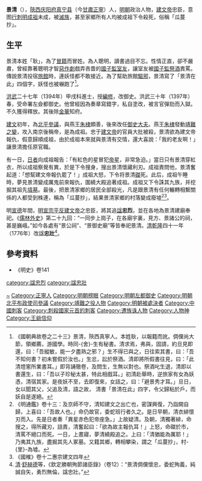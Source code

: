 '''景清'''（{{bd|？||1402年|catIdx=G耿}}），[[陝西等處承宣布政使司|陝西]][[庆阳府|庆阳府]][[真宁县|真宁县]]（今[[甘肃省|甘肅]][[正宁县|正寧]]）人，[[明朝|明朝]]政治人物，[[建文帝|建文帝]]忠臣，意图[[行刺|行刺]][[明成祖|明成祖]]未成，被[[滅族|滅族]]，甚至家鄉所有人均被成祖下令殺死，俗稱「瓜蔓抄」。

== 生平 ==
景清本姓「耿」，為了[[冒籍|冒籍]]而冒姓。為人聰明，讀書過目不忘。性情正直，卻不嚴肅，曾經靠著聰明才智[[惡作劇|惡作劇]]戲弄吝嗇的[[國子監|國子監]][[室友|室友]]，讓室友被[[國子監祭酒|國子監祭酒]]責罵。傳說景清投宿[[旅館|旅館]]時，連妖怪都不敢接近。為了幫助旅館[[驅邪|驅邪]]，景清寫了「景清在此」四個字，妖怪也被嚇跑了<ref>《國朝典故卷之二十三》景清，陝西真寧人。本姓耿，以報籍而訛。倜儻尚大節，領鄉薦，游國學。時同-{舍}-生有秘書。清求焉，弗與，固請，約旦見即還，曰：「吾縱敏，能一夕盡熟之邪？」生不得已與之，日往索其書，曰：「吾不知何書？初未嘗假於汝也。」生忿，訟於祭酒。清即將所假書往見，曰：「此清燈窻所業書耳。」即背誦徹卷，及問生，生無以對也。祭酒叱生退，清即以書還生，曰：「吾以子珍秘太甚，特此相戲耳。」初清赴舉時，逆旅家有女為妖憑，清宿其家。是夜妖不至，去即復來，女詰之，曰：「避景秀才耳。」旦日，女以聞其父，父追及清，語之故， 清書「景清在此」四字，令父歸粘於戶，而妖自是遂絕。</ref>。

[[洪武|洪武]]二十七年（1394年）甲戌科進士，授[[編修|編修]]，改御史。洪武三十年（1397年）春，受命署左僉都御史。他曾經因為奏章寫錯字，私自塗改，被言官彈劾而入獄。不久獲得釋放。其後除[[金華府|金華]]知府。

[[建文|建文]]初年，為[[北平|北平]][[參議|參議]]，與燕王[[朱棣|朱棣]]頗善，後來改任[[御史大夫|御史大夫]]。燕王[[朱棣|朱棣]]發動[[靖難之變|靖難之變]]，攻入南京後稱帝，是為成祖。忠于[[明惠帝|建文帝]]的官員大批被殺，景清欲為建文帝報仇，假意歸順成祖，由於成祖本來就與景清有交情，還大喜說：「我的老友啊！」讓景清擔任原官職。

有一日，[[日者|日者]]向成祖報告：「有紅色的星冒犯[[帝星|帝星]]，非常急迫。」當日只有景清穿紅衣，所以成祖察覺有異，於是下令搜身，搜出景清懷藏利刃。成祖責問他，景清奮起道：「想幫建文帝報仇罷了！」成祖大怒，下令将景清[[凌遲|磔]]死。此后，成祖午睡時，夢見景清變成厲鬼前來報仇，圍繞大殿追著成祖。成祖又下令誅其九族，并挖掘其祖先[[墳墓|墳墓]]。最後，把景清家鄉的居民全部殺光，凡是跟景清有任何輾轉相繫關係的人都受到株連，稱為「瓜蔓抄」，結果景清家鄉的村落變成廢墟<ref>《明通鑑》卷十三：及京師不守，清知建文之出亡也，密謀興復，乃詣闕自歸，上喜曰：「吾故人也。」命仍故官，委蛇班行者久之。是日早朝，清衣緋懷刃而入。先是日者奏「異星赤色犯帝座急。」上故疑清。及朝，清獨著緋，命搜之，得所藏刃，詰責，清奮起曰：「欲為故主報仇耳！」上怒，命磔於市，清罵不絕口而死。一日，上晝寢，夢清繞殿追之。上曰：「清猶能為厲耶！」乃夷其九族，盡掘其先人冢墓。又籍其鄉，轉相攀染，謂之「瓜蔓抄」，村-{里}-為墟。</ref><ref>《國榷》卷十二惠宗建文四年</ref>。

明[[宣德|宣德]]年間，[[明宣宗|明宣宗]][[平反|平反]][[建文帝|建文帝]]之忠臣，將其追[[諡|諡]]'''忠烈'''，並在各地為景清建廟奉祀。《[[儒林外史|儒林外史]]》第二十九回：“一同步上崗子，在各廟宇裏，見方、景諸公的祠，甚是巍峨。”如今各處有“景公祠”、“景御史廟”等皆奉祀景清。[[清|清]][[乾隆|乾隆]]四十一年（1776年）改諡'''忠壯'''<ref>[[清|清]]·[[舒赫德|舒赫德]]等，《欽定勝朝殉節諸臣錄》（卷12）：“景清倜儻懷忠，委蛇殉義，純誠自矢，勇烈無倫，諡忠壯。”</ref>。

== 參考資料 ==
*《明史》卷141
{{reflist}}

{{start box}}
{{s-off}}
{{succession box|[[暴昭|暴昭]]|[[陳瑛|陳瑛]]|[[明朝|明朝]][[左都御史|左都御史]]|1399年-1402年}}
{{end box}}
{{並稱|正寧三清|[[景清|景清]] - [[趙邦清|趙邦清]] - [[鞏焴|鞏清]]}}
{{並稱|方鐵景三府千歲|[[方孝孺|方孝孺]] - [[鐵鉉|鐵鉉]] - [[景清|景清]]}}

{{洪武二十七年甲戌科殿試金榜}}

{{Authority control}}
{{DEFAULTSORT:Jing}}
[[Category:耿姓|~]]
[[Category:正寧人|Category:正寧人]]
[[Category:明朝榜眼|Category:明朝榜眼]]
[[Category:明朝左都御史|Category:明朝左都御史]]
[[Category:明朝北平布政使司參議|Category:明朝北平布政使司參議]]
[[Category:靖難之役人物|Category:靖難之役人物]]
[[Category:明朝被處決者|Category:明朝被處決者]]
[[Category:中國刺客|Category:中國刺客]]
[[Category:刺殺國家元首的刺客|Category:刺殺國家元首的刺客]]
[[category:諡忠烈|category:諡忠烈]]
[[category:諡忠壯|category:諡忠壯]]
[[Category:遭族诛人物|Category:遭族诛人物]]
[[Category:人物神|Category:人物神]]
[[Category:王爺信仰|Category:王爺信仰]]